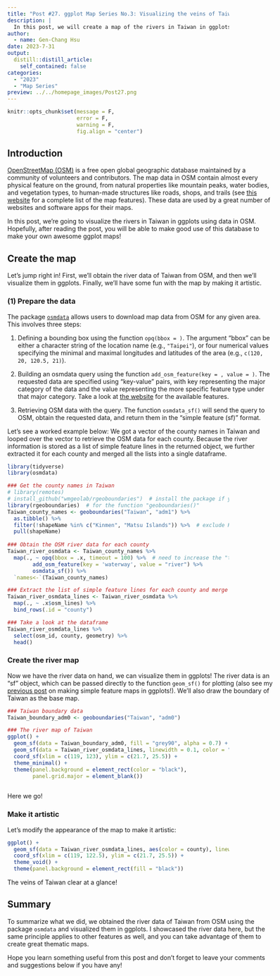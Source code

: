 ```yaml
---
title: "Post #27. ggplot Map Series No.3: Visualizing the veins of Taiwan in ggplots with `osmdata`"
description: |
  In this post, we will create a map of the rivers in Taiwan in ggplots using the package `osmdata`.
author:
  - name: Gen-Chang Hsu
date: 2023-7-31
output:
  distill::distill_article:
    self_contained: false
categories:
  - "2023"
  - "Map Series"
preview: ../../homepage_images/Post27.png
---
```


<!-- Webpage style -->

<style>
d-article a {
    color: #2780e3 !important;
      border-bottom: none !important;
}

d-article a:hover {
  color: #2780e3 !important;
    border-bottom: 2px solid !important;
}

d-byline {
  margin-left: -10% !important;
}

d-title {
  margin-left: -10%;
}

d-title h1{
  font-size: 45px;
  width: 130%;
}

d-article {
  margin-left: -10%;
}

p {
  width: 120%;
}

d-article h2 {
  width: 120%;
}

d-article h3 {
  width: 120%;
  font-size: 28px;
}

div.article-footer{
  width: 120%;
}

d-article div.sourceCode { 
  width: 120% !important;
}

d-article pre { 
  width: 120% !important;
}

div.l-body {
  width: 120% !important;
}

d-article table thead tr {
  height: 60px !important;
  width: 210px !important;
}

d-article table thead th {
  height: 60px !important;
  font-size: 22px !important;
  width: 210px !important;
}

d-article table tbody tr td {
  font-size: 21px !important;
  height: 60px !important;
  text-align: center !important;
  width: 210px !important;
}

div.l-body img {
    margin-right: 30% !important;
}

</style>

```r
knitr::opts_chunk$set(message = F, 
                      error = F, 
                      warning = F,
                      fig.align = "center")

```

<!-- Start of the article -->

## Introduction

[OpenStreetMap (OSM)](https://en.wikipedia.org/wiki/OpenStreetMap) is a free open global geographic database maintained by a community of volunteers and contributors. The map data in OSM contain almost every physical feature on the ground, from natural properties like mountain peaks, water bodies, and vegetation types, to human-made structures like roads, shops, and trails (see [this website](https://wiki.openstreetmap.org/wiki/Map_features) for a complete list of the map features). These data are used by a great number of websites and software apps for their maps.  

In this post, we're going to visualize the rivers in Taiwan in ggplots using data in OSM. Hopefully, after reading the post, you will be able to make good use of this database to make your own awesome ggplot maps!


## Create the map

Let's jump right in! First, we'll obtain the river data of Taiwan from OSM, and then we'll visualize them in ggplots. Finally, we'll have some fun with the map by making it artistic.

### (1) Prepare the data

The package [`osmdata`](https://cran.r-project.org/web/packages/osmdata/vignettes/osmdata.html#1_Introduction) allows users to download map data from OSM for any given area. This involves three steps:

1. Defining a bounding box using the function `opq(bbox = )`. The argument "bbox" can be either a character string of the location name (e.g., `"Taipei"`), or four numerical values specifying the minimal and maximal longitudes and latitudes of the area (e.g., `c(120, 20, 120.5, 21)`).

2. Building an osmdata query using the function `add_osm_feature(key = , value = )`. The requested data are specified using "key-value" pairs, with key representing the major category of the data and the value representing the more specific feature type under that major category. Take a look at [the website](https://wiki.openstreetmap.org/wiki/Map_features) for the available features. 

3. Retrieving OSM data with the query. The function `osmdata_sf()` will send the query to OSM, obtain the requested data, and return them in the "simple feature (sf)" format.

Let's see a worked example below: We got a vector of the county names in Taiwan and looped over the vector to retrieve the OSM data for each county. Because the river information is stored as a list of simple feature lines in the returned object, we further extracted it for each county and merged all the lists into a single dataframe.  

```r
library(tidyverse)
library(osmdata)

### Get the county names in Taiwan 
# library(remotes)
# install_github("wmgeolab/rgeoboundaries")  # install the package if you haven't
library(rgeoboundaries)  # for the function "geoboundaries()"
Taiwan_county_names <- geoboundaries("Taiwan", "adm1") %>% 
  as.tibble() %>% 
  filter(!shapeName %in% c("Kinmen", "Matsu Islands")) %>%  # exclude Kinmen and Matsu islands for better visualization
  pull(shapeName)
  
### Obtain the OSM river data for each county
Taiwan_river_osmdata <- Taiwan_county_names %>%
  map(., ~ opq(bbox = .x, timeout = 100) %>%  # need to increase the "timeout" (default to 25 seconds) for larger queries
        add_osm_feature(key = 'waterway', value = "river") %>%
        osmdata_sf()) %>% 
  `names<-`(Taiwan_county_names)

### Extract the list of simple feature lines for each county and merge them into a single dataframe
Taiwan_river_osmdata_lines <- Taiwan_river_osmdata %>% 
  map(., ~ .x$osm_lines) %>% 
  bind_rows(.id = "county")

### Take a look at the dataframe
Taiwan_river_osmdata_lines %>% 
  select(osm_id, county, geometry) %>% 
  head()

```

### Create the river map

Now we have the river data on hand, we can visualize them in ggplots! The river data is an "sf" object, which can be passed directly to the function `geom_sf()` for plotting (also see my [previous post](https://genchanghsu.github.io/ggGallery/posts/2023-05-24-post-26-ggplot-map-series-no2-simple-feature-maps/) on making simple feature maps in ggplots!). We'll also draw the boundary of Taiwan as the base map. 

```r
### Taiwan boundary data
Taiwan_boundary_adm0 <- geoboundaries("Taiwan", "adm0")

### The river map of Taiwan
ggplot() + 
  geom_sf(data = Taiwan_boundary_adm0, fill = "grey90", alpha = 0.7) + 
  geom_sf(data = Taiwan_river_osmdata_lines, linewidth = 0.1, color = "steelblue") + 
  coord_sf(xlim = c(119, 123), ylim = c(21.7, 25.5)) + 
  theme_minimal() + 
  theme(panel.background = element_rect(color = "black"),
        panel.grid.major = element_blank())
  
```

Here we go!

### Make it artistic

Let's modify the appearance of the map to make it artistic:

```r
ggplot() + 
  geom_sf(data = Taiwan_river_osmdata_lines, aes(color = county), linewidth = 0.1, show.legend = F) + 
  coord_sf(xlim = c(119, 122.5), ylim = c(21.7, 25.5)) + 
  theme_void() + 
  theme(panel.background = element_rect(fill = "black"))

```

The veins of Taiwan clear at a glance!

## Summary

To summarize what we did, we obtained the river data of Taiwan from OSM using the package `osmdata` and visualized them in ggplots. I showcased the river data here, but the same principle applies to other features as well, and you can take advantage of them to create great thematic maps.

Hope you learn something useful from this post and don't forget to leave your comments and suggestions below if you have any!

